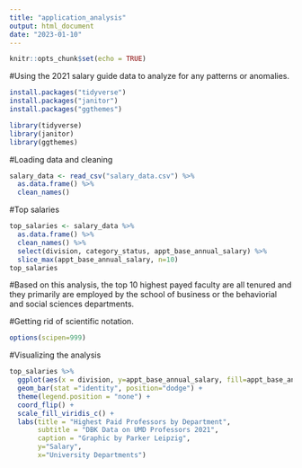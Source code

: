 ```yaml
---
title: "application_analysis"
output: html_document
date: "2023-01-10"
---
```


```r
knitr::opts_chunk$set(echo = TRUE)
```

#Using the 2021 salary guide data to analyze for any patterns or anomalies.

```r
install.packages("tidyverse")
install.packages("janitor")
install.packages("ggthemes")
```
```r
library(tidyverse)
library(janitor)
library(ggthemes)
```
#Loading data and cleaning
```r
salary_data <- read_csv("salary_data.csv") %>% 
  as.data.frame() %>% 
  clean_names()

```
#Top salaries
```r
top_salaries <- salary_data %>% 
  as.data.frame() %>% 
  clean_names() %>% 
  select(division, category_status, appt_base_annual_salary) %>% 
  slice_max(appt_base_annual_salary, n=10)
top_salaries
```
#Based on this analysis, the top 10 highest payed faculty are all tenured and they primarily are employed by the school of business or the behaviorial and social sciences departments.


#Getting rid of scientific notation.
```r
options(scipen=999)
```

#Visualizing the analysis
```r
top_salaries %>% 
  ggplot(aes(x = division, y=appt_base_annual_salary, fill=appt_base_annual_salary)) +
  geom_bar(stat ="identity", position="dodge") +
  theme(legend.position = "none") +
  coord_flip() +
  scale_fill_viridis_c() +
  labs(title = "Highest Paid Professors by Department",
       subtitle = "DBK Data on UMD Professors 2021",
       caption = "Graphic by Parker Leipzig",
       y="Salary",
       x="University Departments")
```
